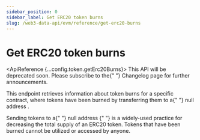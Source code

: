 ```yaml
---
sidebar_position: 0
sidebar_label: Get ERC20 token burns
slug: /web3-data-api/evm/reference/get-erc20-burns
---
```



# Get ERC20 token burns

<ApiReference {...config.token.getErc20Burns}>
  <Admonition type="caution" title="DEPRECATED ENDPOINT">
    This API will be deprecated soon. Please subscribe to the{" "}
    <Link href="/changelog">Changelog</Link> page for further announcements.
  </Admonition>
  <Admonition title="Token Burns" icon="🔥">
    <p>
      This endpoint retrieves information about token burns for a specific
      contract, where tokens have been burned by transferring them to a{" "}
      <Link href="https://etherscan.io/address/0x0000000000000000000000000000000000000000">
        null address
      </Link>
      .
    </p>
    <p>
      Sending tokens to a{" "}
      <Link href="https://etherscan.io/address/0x0000000000000000000000000000000000000000">
        null address
      </Link>{" "}
      is a widely-used practice for decreasing the total supply of an ERC20
      token. Tokens that have been burned cannot be utilized or accessed by
      anyone.
    </p>
  </Admonition>
</ApiReference>
